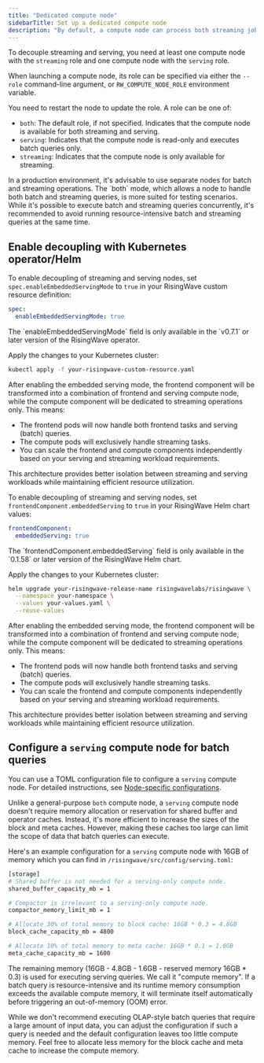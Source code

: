 ```yaml
---
title: "Dedicated compute node"
sidebarTitle: Set up a dedicated compute node
description: "By default, a compute node can process both streaming jobs and ad-hoc queries (i.e. serving). Alternatively, you can process streaming and serving by different compute nodes respectively, to mitigate resource contention or to isolate streaming or serving failure. This guide introduces how to set up such dedicated compute nodes to decouple streaming and serving."
---
```


To decouple streaming and serving, you need at least one compute node with the `streaming` role and one compute node with the `serving` role.

When launching a compute node, its role can be specified via either the `--role` command-line argument, or `RW_COMPUTE_NODE_ROLE` environment variable.

You need to restart the node to update the role. A role can be one of:

* `both`: The default role, if not specified. Indicates that the compute node is available for both streaming and serving.
* `serving`: Indicates that the compute node is read-only and executes batch queries only.
* `streaming`: Indicates that the compute node is only available for streaming.

<Note>
In a production environment, it's advisable to use separate nodes for batch and streaming operations. The `both` mode, which allows a node to handle both batch and streaming queries, is more suited for testing scenarios. While it's possible to execute batch and streaming queries concurrently, it's recommended to avoid running resource-intensive batch and streaming queries at the same time.
</Note>

## Enable decoupling with Kubernetes operator/Helm

<Tabs>
<Tab title="Kubernetes operator">

To enable decoupling of streaming and serving nodes, set `spec.enableEmbeddedServingMode` to `true` in your RisingWave custom resource definition:

```yaml
spec:
  enableEmbeddedServingMode: true
```

<Note>
The `enableEmbeddedServingMode` field is only available in the `v0.7.1` or later version of the RisingWave operator.
</Note>

Apply the changes to your Kubernetes cluster:

```bash
kubectl apply -f your-risingwave-custom-resource.yaml
```

After enabling the embedded serving mode, the frontend component will be transformed into a combination of frontend and serving compute node, while the compute component will be dedicated to streaming operations only. This means:

- The frontend pods will now handle both frontend tasks and serving (batch) queries.
- The compute pods will exclusively handle streaming tasks.
- You can scale the frontend and compute components independently based on your serving and streaming workload requirements.

This architecture provides better isolation between streaming and serving workloads while maintaining efficient resource utilization.

</Tab>

<Tab title="Helm">

To enable decoupling of streaming and serving nodes, set `frontendComponent.embeddedServing` to `true` in your RisingWave Helm chart values:

```yaml
frontendComponent:
  embeddedServing: true
```

<Note>
The `frontendComponent.embeddedServing` field is only available in the `0.1.58` or later version of the RisingWave Helm chart.
</Note>


Apply the changes to your Kubernetes cluster:

```bash
helm upgrade your-risingwave-release-name risingwavelabs/risingwave \
  --namespace your-namespace \
  --values your-values.yaml \
  --reuse-values
```

After enabling the embedded serving mode, the frontend component will be transformed into a combination of frontend and serving compute node, while the compute component will be dedicated to streaming operations only. This means:

- The frontend pods will now handle both frontend tasks and serving (batch) queries.
- The compute pods will exclusively handle streaming tasks.
- You can scale the frontend and compute components independently based on your serving and streaming workload requirements.

This architecture provides better isolation between streaming and serving workloads while maintaining efficient resource utilization.

</Tab>
</Tabs>

## Configure a `serving` compute node for batch queries

You can use a TOML configuration file to configure a `serving` compute node. For detailed instructions, see [Node-specific configurations](/deploy/node-specific-configurations).

Unlike a general-purpose `both` compute node, a `serving` compute node doesn't require memory allocation or reservation for shared buffer and operator caches. Instead, it's more efficient to increase the sizes of the block and meta caches. However, making these caches too large can limit the scope of data that batch queries can execute.

Here's an example configuration for a `serving` compute node with 16GB of memory which you can find in `/risingwave/src/config/serving.toml`:

```bash
[storage]
# Shared buffer is not needed for a serving-only compute node.
shared_buffer_capacity_mb = 1

# Compactor is irrelevant to a serving-only compute node.
compactor_memory_limit_mb = 1

# Allocate 30% of total memory to block cache: 16GB * 0.3 = 4.8GB
block_cache_capacity_mb = 4800

# Allocate 10% of total memory to meta cache: 16GB * 0.1 = 1.6GB
meta_cache_capacity_mb = 1600
```

The remaining memory (16GB - 4.8GB - 1.6GB - reserved memory 16GB \* 0.3) is used for executing serving queries. We call it "compute memory". If a batch query is resource-intensive and its runtime memory consumption exceeds the available compute memory, it will terminate itself automatically before triggering an out-of-memory (OOM) error.

While we don't recommend executing OLAP-style batch queries that require a large amount of input data, you can adjust the configuration if such a query is needed and the default configuration leaves too little compute memory. Feel free to allocate less memory for the block cache and meta cache to increase the compute memory.
